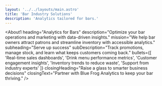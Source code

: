 ```yaml
---
layout: '../../layouts/main.astro'
title: 'Bar Industry Solutions'
description: 'Analytics tailored for bars.'
---
```



<About1
  heading="Analytics for Bars"
  description="Optimize your bar operations and marketing with data-driven insights."
  mission="We help bar owners attract patrons and streamline inventory with accessible analytics."
  subheading="Serve up success"
  subDescription="Track promotions, manage stock, and learn what keeps customers coming back."
  bullets={[
    'Real-time sales dashboards',
    'Drink menu performance metrics',
    'Customer engagement insights',
    'Inventory trends to reduce waste',
    'Support from industry experts'
  ]}
  closingHeading="Raise a glass to smarter business decisions"
  closingText="Partner with Blue Frog Analytics to keep your bar thriving."
/>
